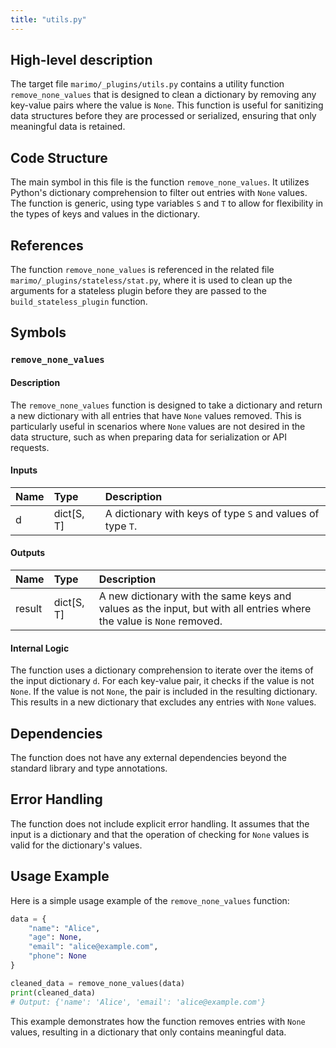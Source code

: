 ```yaml
---
title: "utils.py"
---
```


## High-level description
The target file `marimo/_plugins/utils.py` contains a utility function `remove_none_values` that is designed to clean a dictionary by removing any key-value pairs where the value is `None`. This function is useful for sanitizing data structures before they are processed or serialized, ensuring that only meaningful data is retained.

## Code Structure
The main symbol in this file is the function `remove_none_values`. It utilizes Python's dictionary comprehension to filter out entries with `None` values. The function is generic, using type variables `S` and `T` to allow for flexibility in the types of keys and values in the dictionary.

## References
The function `remove_none_values` is referenced in the related file `marimo/_plugins/stateless/stat.py`, where it is used to clean up the arguments for a stateless plugin before they are passed to the `build_stateless_plugin` function.

## Symbols

### `remove_none_values`
#### Description
The `remove_none_values` function is designed to take a dictionary and return a new dictionary with all entries that have `None` values removed. This is particularly useful in scenarios where `None` values are not desired in the data structure, such as when preparing data for serialization or API requests.

#### Inputs
| Name | Type | Description |
|:-----|:-----|:------------|
| d | dict[S, T] | A dictionary with keys of type `S` and values of type `T`. |

#### Outputs
| Name | Type | Description |
|:-----|:-----|:------------|
| result | dict[S, T] | A new dictionary with the same keys and values as the input, but with all entries where the value is `None` removed. |

#### Internal Logic
The function uses a dictionary comprehension to iterate over the items of the input dictionary `d`. For each key-value pair, it checks if the value is not `None`. If the value is not `None`, the pair is included in the resulting dictionary. This results in a new dictionary that excludes any entries with `None` values.

## Dependencies
The function does not have any external dependencies beyond the standard library and type annotations.

## Error Handling
The function does not include explicit error handling. It assumes that the input is a dictionary and that the operation of checking for `None` values is valid for the dictionary's values.

## Usage Example
Here is a simple usage example of the `remove_none_values` function:

```python
data = {
    "name": "Alice",
    "age": None,
    "email": "alice@example.com",
    "phone": None
}

cleaned_data = remove_none_values(data)
print(cleaned_data)
# Output: {'name': 'Alice', 'email': 'alice@example.com'}
```

This example demonstrates how the function removes entries with `None` values, resulting in a dictionary that only contains meaningful data.